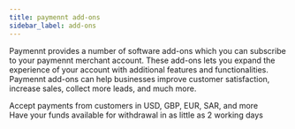 ```yaml
---
title: paymennt add-ons
sidebar_label: add-ons
---
```


Paymennt provides a number of software add-ons which you can subscribe to your paymennt merchant account. These add-ons lets you expand the experience of your account with additional features and functionalities. Paymennt add-ons can help businesses  improve customer satisfaction, increase sales, collect more leads, and much more.

<div class="row">
  <div class="col col--4">
    <Card
      link="/guides/manage/add-ons/multi-currency"
      title="multi currency processing"
      action="learn more">
      Accept payments from customers in USD, GBP, EUR, SAR, and more
    </Card>
  </div>
  <div class="col col--4">
    <Card
      link="/guides/manage/add-ons/fast-settlement"
      title="faster fund settlement"
      action="learn more">
      Have your funds available for withdrawal in as little as 2 working days
    </Card>
  </div>
</div>
